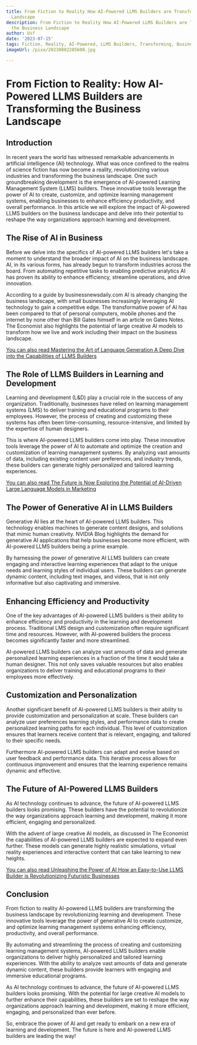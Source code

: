 ```yaml
---
title: From Fiction to Reality How AI-Powered LLMS Builders are Transforming the Business
  Landscape
description: From Fiction to Reality How AI-Powered LLMS Builders are Transforming
  the Business Landscape
author: Usf
date: '2023-07-15'
tags: Fiction, Reality, AI-Powered, LLMS Builders, Transforming, Business Landscape
imageUrl: /pixa/20230802205608.jpg

---
```

# From Fiction  to Reality: How  AI-Powered LLMS Builders are Transforming the Business Landscape

## Introduction

In recent years the world has witnessed remarkable advancements in artificial intelligence (AI) technology. What was once confined to the  realms  of science fiction has now become  a  reality, revolutionizing various industries and transforming the business  landscape. One such groundbreaking development is the emergence of AI-powered Learning Management  System (LLMS) builders. These innovative tools leverage the power of AI to create, customize, and optimize learning management systems, enabling businesses to enhance efficiency  productivity, and overall performance. In this article we will explore the impact  of AI-powered  LLMS builders on the business landscape and  delve into  their potential to reshape the way organizations approach learning and development.

##  The Rise of AI in  Business

Before  we delve into the specifics  of AI-powered LLMS builders let's take a moment to  understand the  broader impact of AI on the business landscape. AI, in its various  forms, has already begun to transform industries across the board. From automating repetitive tasks to enabling predictive analytics AI has proven its ability to enhance efficiency, streamline operations, and drive  innovation.

According to a guide by  businessnewsdaily.com AI is already changing the business landscape, with small businesses increasingly leveraging AI technology to gain a competitive edge.  The transformative power of  AI has been compared  to that  of personal computers, mobile phones and the internet by none other than Bill Gates himself in an article on  Gates Notes. The Economist also highlights the potential of large creative AI models to transform how we live and work including their impact on the business  landscape.

[You can also read Mastering the Art of Language Generation A Deep Dive into  the Capabilities of LLMS  Builders](Mastering%20the%20Art%20of%20Language%20Generation%20A%20Deep%20Dive%20into%20the%20Capabilities%20of%20LLMS%20Builders)


## The Role of LLMS Builders in Learning and Development

Learning  and development (L&D) play a crucial role in the success of any organization. Traditionally, businesses have relied on learning management systems (LMS) to deliver training and educational programs to their employees. However, the process of creating and customizing these systems has often been time-consuming, resource-intensive, and limited  by the  expertise of  human designers.

This is where AI-powered LLMS builders come into play. These innovative tools  leverage the power of AI to  automate and optimize the creation and customization of learning management systems. By analyzing vast amounts of data,  including existing content user preferences, and  industry trends,  these builders can generate highly personalized  and tailored learning experiences.

[You can also read The Future is Now Exploring the  Potential of AI-Driven Large Language Models in Marketing](The%20Future%20is%20Now%20Exploring%20the%20Potential%20of%20AI-Driven%20Large%20Language%20Models%20in%20Marketing)


## The Power of  Generative AI in LLMS Builders

Generative AI lies at the heart of AI-powered LLMS builders. This technology enables machines to generate content designs, and solutions that  mimic human creativity. NVIDIA Blog highlights the demand for generative AI applications that help businesses become more efficient, with AI-powered LLMS builders being a  prime example.

By  harnessing the power of generative AI LLMS builders can create  engaging and interactive learning experiences that adapt to  the unique needs and learning styles  of individual users.  These builders can generate dynamic content, including text images, and videos, that is not only informative but also  captivating and  immersive.

## Enhancing Efficiency and Productivity

One of the key advantages of AI-powered LLMS builders is their ability  to enhance efficiency  and productivity in the learning and development process.  Traditional LMS  design and customization often require significant time and resources. However, with AI-powered builders the process becomes significantly faster and more streamlined.

AI-powered LLMS builders can analyze vast amounts of data  and generate personalized learning experiences in a fraction of the time  it would take  a human designer. This not  only saves valuable  resources but also enables organizations to deliver training and educational programs to their  employees more effectively.

## Customization and Personalization

Another significant benefit of AI-powered LLMS builders is their ability to provide customization and personalization at scale. These builders can analyze  user preferences learning styles, and performance data to create personalized learning paths for  each individual. This level of customization ensures  that learners receive content that is relevant, engaging,  and tailored  to their specific needs.

Furthermore AI-powered LLMS  builders can adapt  and evolve based  on user feedback  and performance data. This iterative process allows  for continuous  improvement and  ensures that the learning experience remains dynamic and  effective.

## The Future of AI-Powered LLMS Builders

As AI technology continues to advance, the future of AI-powered LLMS  builders looks promising. These  builders have the potential  to revolutionize the way organizations approach learning and development, making it more efficient, engaging and personalized.

With the advent of large creative AI models, as  discussed in The Economist the capabilities of AI-powered LLMS builders are expected to expand even further. These models can generate highly realistic simulations, virtual reality experiences and interactive content  that  can take learning to  new heights.

[You can also read Unleashing  the Power of AI How an Easy-to-Use LLMS Builder is Revolutionizing Futuristic Businesses](Unleashing%20the%20Power%20of%20AI%20How%20an%20Easy-to-Use%20LLMS%20Builder%20is%20Revolutionizing%20Futuristic%20Businesses)


## Conclusion

From fiction to reality AI-powered LLMS  builders are transforming  the business landscape by revolutionizing  learning and development. These innovative tools leverage the power of  generative AI to create customize, and optimize learning management systems enhancing efficiency, productivity, and overall  performance.

By automating and streamlining the process of creating and customizing learning management systems, AI-powered LLMS builders enable organizations to deliver highly personalized and tailored learning  experiences. With the ability to analyze vast amounts of data  and generate dynamic content, these builders provide learners with  engaging and immersive educational programs.

As AI technology continues to advance, the future  of AI-powered LLMS builders looks promising. With the potential for large creative AI models to further enhance their capabilities, these builders are set to reshape the  way organizations approach  learning  and development, making it more efficient, engaging,  and personalized than ever before.

So, embrace the power of AI and get ready to  embark on a new era of learning and development. The future is here and AI-powered LLMS builders are leading the way!